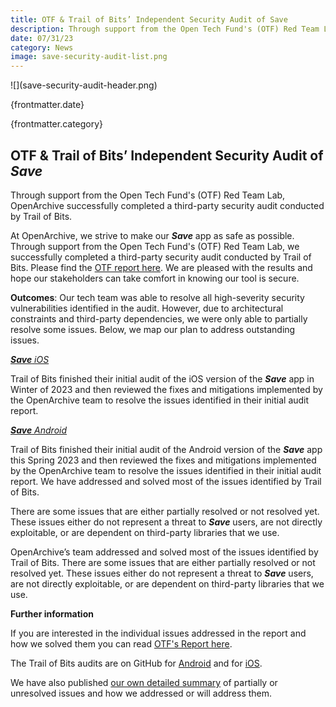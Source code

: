 ```yaml
---
title: OTF & Trail of Bits’ Independent Security Audit of Save
description: Through support from the Open Tech Fund's (OTF) Red Team Lab, OpenArchive successfully completed a third-party security audit conducted by Trail of Bits.
date: 07/31/23
category: News
image: save-security-audit-list.png
---
```



<ArticleHeaderSection>
![](save-security-audit-header.png)

{frontmatter.date}

{frontmatter.category}

## OTF & Trail of Bits’ Independent Security Audit of **_Save_**

Through support from the Open Tech Fund's (OTF) Red Team Lab, OpenArchive successfully completed a third-party security audit conducted by Trail of Bits.

</ArticleHeaderSection>
<ContentSection>

At OpenArchive, we strive to make our **_Save_** app as safe as possible. Through support from the Open Tech Fund's (OTF) Red Team Lab, we successfully completed a third-party security audit conducted by Trail of Bits. Please find the [OTF report here](https://www.opentech.fund/results/security-safety-audits/openarchive-save-android-ios/). We are pleased with the results and hope our stakeholders can take comfort in knowing our tool is secure. 

**Outcomes**: Our tech team was able to resolve all high-severity security vulnerabilities identified in the audit. However, due to architectural constraints and third-party dependencies, we were only able to partially resolve some issues. Below, we map our plan to address outstanding issues. 

[**_Save_** *iOS*](https://public.opentech.fund/documents/OpenArchive_Save_iOS_Summary_Report_-_Fixes_and_Conclusion.pdf)

Trail of Bits finished their initial audit of the iOS version of the **_Save_** app in Winter of 2023 and then reviewed the fixes and mitigations implemented by the OpenArchive team to resolve the issues identified in their initial audit report. 

[**_Save_** *Android*](https://public.opentech.fund/documents/OpenArchive_Save_Android_Summary_Report_-_Fixes_and_Conclusion.pdf)

Trail of Bits finished their initial audit of the Android version of the **_Save_** app this Spring 2023 and then reviewed the fixes and mitigations implemented by the OpenArchive team to resolve the issues identified in their initial audit report. We have addressed and solved most of the issues identified by Trail of Bits.

There are some issues that are either partially resolved or not resolved yet. These issues either do not represent a threat to **_Save_** users, are not directly exploitable, or are dependent on third-party libraries that we use.

OpenArchive’s team addressed and solved most of the issues identified by Trail of Bits. There are some issues that are either partially resolved or not resolved yet. These issues either do not represent a threat to **_Save_** users, are not directly exploitable, or are dependent on third-party libraries that we use.

**Further information**

If you are interested in the individual issues addressed in the report and how we solved them you can read [OTF's Report here](https://www.opentech.fund/results/security-safety-audits/openarchive-save-android-ios/). 

The Trail of Bits audits are on GitHub for [Android](https://github.com/trailofbits/publications/blob/master/reviews/2022-12-openarchivesaveandroid-securityreview.pdf) and for [iOS](https://github.com/trailofbits/publications/blob/master/reviews/2022-10-openarchivesaveios-securityreview.pdf).

We have also published [our own detailed summary](https://github.com/OpenArchive/security-audits/blob/main/trail-of-bits-2023.md) of partially or unresolved issues and how we addressed or will address them.

</ContentSection>
